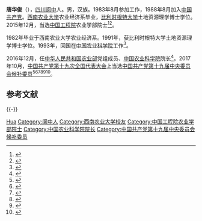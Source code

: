 '''唐华俊'''（{{bd|1960年|10月||catIdx=T唐}}），[[四川|四川]][[阆中|阆中]]人。男，汉族。1983年8月参加工作，1988年8月加入[[中国共产党|中国共产党]]。[[西南农业大学|西南农业大学]]农业经济系毕业，[[比利时根特大学|比利时根特大学]]土地资源理学博士学位。2015年12月，当选[[中国工程院|中国工程院]]农业学部院士<ref>{{Cite book|title=中国科技统计年鉴 2016|last=国家统计局社会科技和文化产业统计司，科学技术部创新发展司编|location=北京|publisher=[[中国统计出版社|中国统计出版社]]|year=2016.11|isbn=978-7-5037-8032-5|pages=24-26}}</ref><ref>{{cite web|url=http://www.iarrp.cn/Html/2015_12_07/12663_12878_2015_12_07_106673.html|title=唐华俊当选中国工程院院士|publisher=中国农业科学院农业资源与农业区划研究所|accessdate=2016-12-27|deadurl=yes|archiveurl=https://web.archive.org/web/20160915174209/http://www.iarrp.cn/Html/2015_12_07/12663_12878_2015_12_07_106673.html|archivedate=2016-09-15}}</ref>。 

1982年毕业于西南农业大学农业经济系。1991年，获比利时根特大学土地资源理学博士学位。1993年，回国在[[中国农业科学院|中国农业科学院]]工作<ref>{{cite web|url=http://www.thepaper.cn/newsDetail_forward_1584404|title=唐华俊任中国农业科学院院长，跻身农业部党组成员|publisher=澎湃新闻|accessdate=2016-12-27|archive-date=2019-05-10|archive-url=https://web.archive.org/web/20190510132043/http://www.thepaper.cn/newsDetail_forward_1584404|dead-url=no}}</ref>。

2016年12月，任[[中华人民共和国农业部|中华人民共和国农业部]]党组成员、[[中国农业科学院|中国农业科学院]]院长<ref>{{cite web|url=http://district.ce.cn/newarea/sddy/201612/27/t20161227_19165729.shtml|title=唐华俊任中国农业科学院院长 李家洋不再担任|publisher=中国经济网|accessdate=2016-12-27|archive-date=2018-01-27|archive-url=https://web.archive.org/web/20180127032104/http://district.ce.cn/newarea/sddy/201612/27/t20161227_19165729.shtml|dead-url=no}}</ref>。2017年10月，[[中国共产党第十九次全国代表大会|中国共产党第十九次全国代表大会]]上当选[[中国共产党第十九届中央委员会候补委员列表|中国共产党第十九届中央委员会候补委员]]<ref>{{cite news |title=中国共产党第十九届中央委员会候补委员名单（172名） |url=https://news.gmw.cn/2017-10/25/content_26593954.htm |accessdate=2021-08-18 |work=光明日报 |agency=光明网 |archive-date=2021-08-18 |archive-url=https://web.archive.org/web/20210818074600/https://news.gmw.cn/2017-10/25/content_26593954.htm |dead-url=no }}</ref><ref>{{cite news |title=十九届中央委员、候补委员、中央纪委委员名单 |url=http://news.cri.cn/20171024/f3e85cce-38bb-818d-ce36-bd4c66d0d4c6.html |accessdate=2021-08-18 |work=国际在线 |agency=国际在线 |archive-date=2021-08-18 |archive-url=https://web.archive.org/web/20210818074542/http://news.cri.cn/20171024/f3e85cce-38bb-818d-ce36-bd4c66d0d4c6.html |dead-url=no }}</ref><ref>{{cite news |title=十九大受权发布：中国共产党第十九届中央委员会候补委员名单 |url=http://www.xinhuanet.com//politics/19cpcnc/2017-10/24/c_1121848883.htm |accessdate=2021-08-18 |work=新华网 |agency=新华网 |archive-date=2018-12-09 |archive-url=https://web.archive.org/web/20181209124324/http://www.xinhuanet.com//politics/19cpcnc/2017-10/24/c_1121848883.htm |dead-url=no }}</ref><ref>{{cite news |title=中国共产党第十九届中央委员会候补委员名单 |url=http://guoqing.china.com.cn/zy/2018-03/01/content_50628437.htm |accessdate=2021-08-18 |work=中国网 |agency=中国网 |archive-date=2021-08-18 |archive-url=https://web.archive.org/web/20210818074045/http://guoqing.china.com.cn/zy/2018-03/01/content_50628437.htm |dead-url=no }}</ref><ref>{{cite news |title=中国共产党第十九届中央委员会候补委员名单 |url=http://www.gov.cn/guoqing/2017-10/24/content_5432328.htm |accessdate=2021-08-18 |work=中国政府网 |agency=中国政府网 |archive-date=2020-08-05 |archive-url=https://web.archive.org/web/20200805131505/http://www.gov.cn/guoqing/2017-10/24/content_5432328.htm |dead-url=no }}</ref><ref>{{cite news |title=中国共产党第十九届中央委员会候补委员名单 |url=https://china.huanqiu.com/article/9CaKrnK5yXI |accessdate=2021-08-18 |work=环球网 |agency=环球网 |archive-date=2021-08-18 |archive-url=https://web.archive.org/web/20210818074045/https://china.huanqiu.com/article/9CaKrnK5yXI |dead-url=no }}</ref>。

== 参考文献 ==
{{reflist}}

{{-}}
{{start box}}
{{s-aca}}
{{s-before|[[李家洋|李家洋]]}}
{{s-title|[[中国农业科学院|中国农业科学院]]院长|2016年12月－2021年10月}}
{{s-after|[[吴孔明|吴孔明]]}}
{{end box}}

{{中国工程院农业学部院士}}

{{Authority control}}
{{DEFAULTSORT:Tang唐}}
[[Category:唐姓|Hua]]
[[Category:阆中人|Category:阆中人]]
[[Category:西南农业大学校友|Category:西南农业大学校友]]
[[Category:中国工程院农业学部院士|Category:中国工程院农业学部院士]]
[[Category:中国农业科学院院长|Category:中国农业科学院院长]]
[[Category:中国共产党第十九届中央委员会候补委员|Category:中国共产党第十九届中央委员会候补委员]]